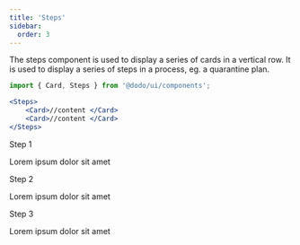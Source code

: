 ```yaml
---
title: 'Steps'
sidebar:
  order: 3
---
```



The steps component is used to display a series of cards in a vertical row. It is used to display a series of steps in a process, eg. a quarantine plan.

```jsx
import { Card, Steps } from '@dodo/ui/components';

<Steps>
	<Card>//content </Card>
	<Card>//content </Card>
</Steps>
```

<div class="not-content">
	<Steps>
		<Card>
			<Heading level={3}>Step 1</Heading>
			<p>Lorem ipsum dolor sit amet</p>
		</Card>
		<Card>
			<Heading level={3}>Step 2</Heading>
			<p>Lorem ipsum dolor sit amet</p>
		</Card>
		<Card>
			<Heading level={3}>Step 3</Heading>
			<p>Lorem ipsum dolor sit amet</p>
		</Card>
	</Steps>
</div>



